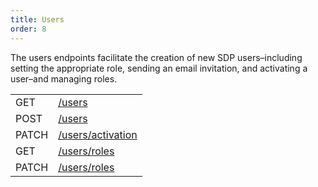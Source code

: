 ```yaml
---
title: Users
order: 8
---
```


The users endpoints facilitate the creation of new SDP users–including setting the appropriate role, sending an email invitation, and activating a user–and managing roles.

<EndpointsTable title="Endpoints">

| | |
| --- | --------------------- |
| GET | [/users](../get-all-users.api.mdx) |
| POST | [/users](../create-user.api.mdx) |
| PATCH | [/users/activation](../update-user-activation-status.api.mdx) |
| GET | [/users/roles](../get-all-roles.api.mdx) |
| PATCH | [/users/roles](../update-user-role.api.mdx) |

</EndpointsTable>